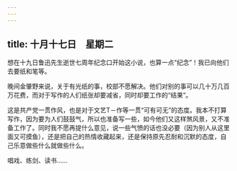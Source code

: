 ```yaml
---
---
---
```

title: 十月十七日　星期二
---




想在十九日鲁迅先生逝世七周年纪念口开始这小说，也算一点“纪念”！我已向他们去要纸和笔等。

晚间金肇野来说，关于有光纸的事，校部不愿解决。他们对别的事可以几十万几百万花费，而对于写作的人们纸张却要减省，同时却要工作的“结果”。

这是共产党一贯作风，也是对于文艺T－作等一贯“可有可无”的态度。我本不打算写作，因为要为人们鼓鼓气，所以也准备写一些，如今他们又这样煞风景，又不准备工作了。同时我不愿再提什么意见，说一些气愤的话也没必要（因为别人从这里面又可摸鱼），还是把自己的热情收藏起来，还是保持原先忍耐和沉默的态度，自己乐意做些什么就做些什么。

唱戏、练剑、读书……